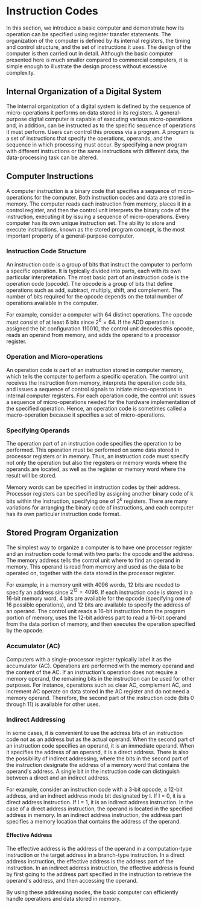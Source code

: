 # Instruction Codes

In this section, we introduce a basic computer and demonstrate how its operation can be specified using register transfer statements. The organization of the computer is defined by its internal registers, the timing and control structure, and the set of instructions it uses. The design of the computer is then carried out in detail. Although the basic computer presented here is much smaller compared to commercial computers, it is simple enough to illustrate the design process without excessive complexity.

## Internal Organization of a Digital System

The internal organization of a digital system is defined by the sequence of micro-operations it performs on data stored in its registers. A general-purpose digital computer is capable of executing various micro-operations and, in addition, can be instructed as to the specific sequence of operations it must perform. Users can control this process via a program. A program is a set of instructions that specify the operations, operands, and the sequence in which processing must occur. By specifying a new program with different instructions or the same instructions with different data, the data-processing task can be altered.

## Computer Instructions

A computer instruction is a binary code that specifies a sequence of micro-operations for the computer. Both instruction codes and data are stored in memory. The computer reads each instruction from memory, places it in a control register, and then the control unit interprets the binary code of the instruction, executing it by issuing a sequence of micro-operations. Every computer has its own unique instruction set. The ability to store and execute instructions, known as the stored program concept, is the most important property of a general-purpose computer.

### Instruction Code Structure

An instruction code is a group of bits that instruct the computer to perform a specific operation. It is typically divided into parts, each with its own particular interpretation. The most basic part of an instruction code is the operation code (opcode). The opcode is a group of bits that define operations such as add, subtract, multiply, shift, and complement. The number of bits required for the opcode depends on the total number of operations available in the computer. 

For example, consider a computer with 64 distinct operations. The opcode must consist of at least 6 bits since $2^6 = 64$. If the ADD operation is assigned the bit configuration 110010, the control unit decodes this opcode, reads an operand from memory, and adds the operand to a processor register.

### Operation and Micro-operations

An operation code is part of an instruction stored in computer memory, which tells the computer to perform a specific operation. The control unit receives the instruction from memory, interprets the operation code bits, and issues a sequence of control signals to initiate micro-operations in internal computer registers. For each operation code, the control unit issues a sequence of micro-operations needed for the hardware implementation of the specified operation. Hence, an operation code is sometimes called a macro-operation because it specifies a set of micro-operations.

### Specifying Operands

The operation part of an instruction code specifies the operation to be performed. This operation must be performed on some data stored in processor registers or in memory. Thus, an instruction code must specify not only the operation but also the registers or memory words where the operands are located, as well as the register or memory word where the result will be stored.

Memory words can be specified in instruction codes by their address. Processor registers can be specified by assigning another binary code of k bits within the instruction, specifying one of $2^k$ registers. There are many variations for arranging the binary code of instructions, and each computer has its own particular instruction code format.

## Stored Program Organization

The simplest way to organize a computer is to have one processor register and an instruction code format with two parts: the opcode and the address. The memory address tells the control unit where to find an operand in memory. This operand is read from memory and used as the data to be operated on, together with the data stored in the processor register.

For example, in a memory unit with 4096 words, 12 bits are needed to specify an address since $2^{12} = 4096$. If each instruction code is stored in a 16-bit memory word, 4 bits are available for the opcode (specifying one of 16 possible operations), and 12 bits are available to specify the address of an operand. The control unit reads a 16-bit instruction from the program portion of memory, uses the 12-bit address part to read a 16-bit operand from the data portion of memory, and then executes the operation specified by the opcode.

### Accumulator (AC)

Computers with a single-processor register typically label it as the accumulator (AC). Operations are performed with the memory operand and the content of the AC. If an instruction's operation does not require a memory operand, the remaining bits in the instruction can be used for other purposes. For instance, operations such as clear AC, complement AC, and increment AC operate on data stored in the AC register and do not need a memory operand. Therefore, the second part of the instruction code (bits 0 through 11) is available for other uses.

### Indirect Addressing

In some cases, it is convenient to use the address bits of an instruction code not as an address but as the actual operand. When the second part of an instruction code specifies an operand, it is an immediate operand. When it specifies the address of an operand, it is a direct address. There is also the possibility of indirect addressing, where the bits in the second part of the instruction designate the address of a memory word that contains the operand's address. A single bit in the instruction code can distinguish between a direct and an indirect address.

For example, consider an instruction code with a 3-bit opcode, a 12-bit address, and an indirect address mode bit designated by I. If I = 0, it is a direct address instruction. If I = 1, it is an indirect address instruction. In the case of a direct address instruction, the operand is located in the specified address in memory. In an indirect address instruction, the address part specifies a memory location that contains the address of the operand.

#### Effective Address

The effective address is the address of the operand in a computation-type instruction or the target address in a branch-type instruction. In a direct address instruction, the effective address is the address part of the instruction. In an indirect address instruction, the effective address is found by first going to the address part specified in the instruction to retrieve the operand's address, and then accessing the operand.

By using these addressing modes, the basic computer can efficiently handle operations and data stored in memory.



